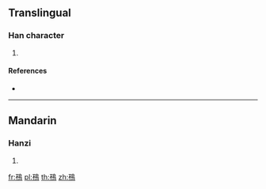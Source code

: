 {{character info/new}}
==Translingual==

===Han character===
{{Han char|rn=196|rad=鳥|as=04|sn=15|four=17927|canj=MFHAF}}

# {{defn|Han|sort=鳥04}}

====References====
* {{Han ref|kx=1483.340|dkj=46719|dj=2015.330|hdz=74618.020|uh=9D00|ud=40192|bh=E8EA|bd=59626}}

----

==Mandarin==

===Hanzi===
{{cmn-hanzi|pin=[[fǒu]] ([[fou3]])|wg=fou<sup>3</sup>}}

# {{defn|lang=cmn|sort=鳥04}}

[[fr:鴀]]
[[pl:鴀]]
[[th:鴀]]
[[zh:鴀]]